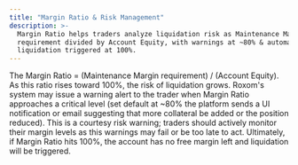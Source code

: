 ```yaml
---
title: "Margin Ratio & Risk Management"
description: >-
  Margin Ratio helps traders analyze liquidation risk as Maintenance Margin
  requirement divided by Account Equity, with warnings at ~80% & automatic
  liquidation triggered at 100%.
---
```


The Margin Ratio = (Maintenance Margin requirement) / (Account Equity). As this ratio rises toward 100%, the risk of liquidation grows. Roxom's system may issue a warning alert to the trader when Margin Ratio approaches a critical level (set default at \~80% the platform sends a UI notification or email suggesting that more collateral be added or the position reduced). This is a courtesy risk warning; traders should actively monitor their margin levels as this warnings may fail or be too late to act. Ultimately, if Margin Ratio hits 100%, the account has no free margin left and liquidation will be triggered.